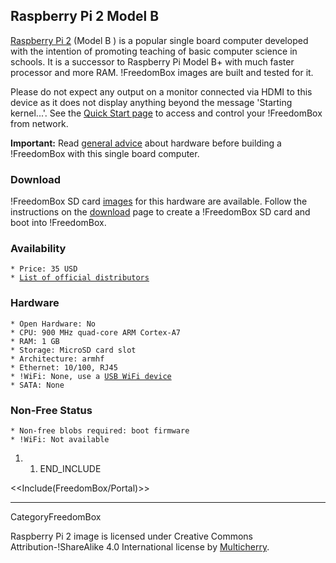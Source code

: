 == Raspberry Pi 2 Model B ==

{{attachment:raspberrypi2.jpg|Raspberry Pi 2|width=640,height=428}}

[[https://www.raspberrypi.org/products/raspberry-pi-2-model-b/|Raspberry Pi 2]] (Model B ) is a popular single board computer developed with the intention of promoting teaching of basic computer science in schools.  It is a successor to Raspberry Pi Model B+ with much faster processor and more RAM.  !FreedomBox images are built and tested for it.

Please do not expect any output on a monitor connected via HDMI to this device as it does not display anything beyond the message 'Starting kernel...'. See the [[FreedomBox/Manual/QuickStart|Quick Start page]] to access and control your !FreedomBox from network.

'''Important:''' Read [[FreedomBox/Hardware|general advice]] about hardware before building a !FreedomBox with this single board computer.

=== Download ===

!FreedomBox SD card [[FreedomBox/Download|images]] for this hardware are available.  Follow the instructions on the [[FreedomBox/Download|download]] page to create a !FreedomBox SD card and boot into !FreedomBox.

=== Availability ===

 * Price: 35 USD
 * [[https://www.raspberrypi.org/products/raspberry-pi-2-model-b/|List of official distributors]]

=== Hardware ===

 * Open Hardware: No
 * CPU: 900 MHz quad-core ARM Cortex-A7
 * RAM: 1 GB
 * Storage: MicroSD card slot
 * Architecture: armhf
 * Ethernet: 10/100, RJ45
 * !WiFi: None, use a [[FreedomBox/Hardware/USBWiFi|USB WiFi device]]
 * SATA: None

=== Non-Free Status ===

 * Non-free blobs required: boot firmware
 * !WiFi: Not available

## END_INCLUDE

<<Include(FreedomBox/Portal)>>

----
CategoryFreedomBox

Raspberry Pi 2 image is licensed under Creative Commons Attribution-!ShareAlike 4.0 International license by [[https://commons.wikimedia.org/wiki/File:Raspberry_Pi_2_Model_B_v1.1_top_new_%28bg_cut_out%29.jpg|Multicherry]].
